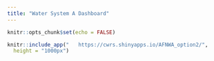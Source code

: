 ---
title: "Water System A Dashboard"
---



```{r setup, include=FALSE}
knitr::opts_chunk$set(echo = FALSE)
```

```{r, echo= FALSE, layout="l-page", fig.cap = "Link to Live Site:    https://cwrs.shinyapps.io/AFNWA_option2/" }
knitr::include_app("   https://cwrs.shinyapps.io/AFNWA_option2/",
  height = "1000px")
```
